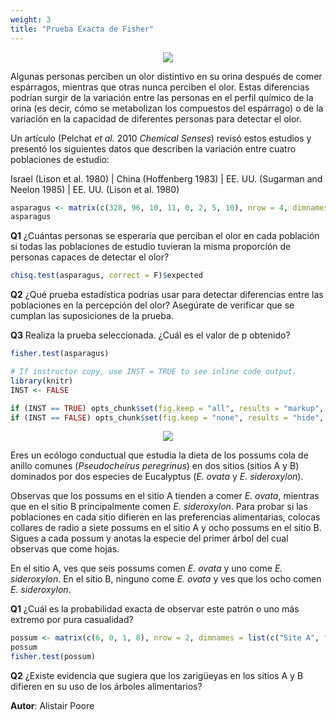 ```yaml
---
weight: 3
title: "Prueba Exacta de Fisher"
---
```

<center>
![](Fishers_exact_test_Q1_image.jpg)
</center>

Algunas personas perciben un olor distintivo en su orina después de comer espárragos, mientras que otras nunca perciben el olor. Estas diferencias podrían surgir de la variación entre las personas en el perfil químico de la orina (es decir, cómo se metabolizan los compuestos del espárrago) o de la variación en la capacidad de diferentes personas para detectar el olor.

Un artículo (Pelchat *et al.* 2010 *Chemical Senses*) revisó estos estudios y presentó los siguientes datos que describen la variación entre cuatro poblaciones de estudio:

Israel (Lison et al. 1980) | China (Hoffenberg 1983) | EE. UU. (Sugarman and Neelon 1985) | EE. UU. (Lison et al. 1980)


```r
asparagus <- matrix(c(328, 96, 10, 11, 0, 2, 5, 10), nrow = 4, dimnames = list(c("Israel", "China", "USA.1", "USA.2"), c("Can detect odour", "Cannot detect odour")))
asparagus
```

**Q1** ¿Cuántas personas se esperaría que perciban el olor en cada población si todas las poblaciones de estudio tuvieran la misma proporción de personas capaces de detectar el olor?


```r
chisq.test(asparagus, correct = F)$expected
```

**Q2** ¿Qué prueba estadística podrías usar para detectar diferencias entre las poblaciones en la percepción del olor? Asegúrate de verificar que se cumplan las suposiciones de la prueba.

**Q3** Realiza la prueba seleccionada. ¿Cuál es el valor de p obtenido?


```r
fisher.test(asparagus)
```


```r
# If instructor copy, use INST = TRUE to see inline code output.
library(knitr)
INST <- FALSE

if (INST == TRUE) opts_chunk$set(fig.keep = "all", results = "markup", echo = TRUE)
if (INST == FALSE) opts_chunk$set(fig.keep = "none", results = "hide", echo = FALSE)
```
<center>
![](Fishers_exact_test_Q2_image.jpg)
</center>


Eres un ecólogo conductual que estudia la dieta de los possums cola de anillo comunes (*Pseudocheirus peregrinus*) en dos sitios (sitios A y B) dominados por dos especies de Eucalyptus (*E. ovata* y *E. sideroxylon*).

Observas que los possums en el sitio A tienden a comer *E. ovata*, mientras que en el sitio B principalmente comen *E. sideroxylon*. Para probar si las poblaciones en cada sitio difieren en las preferencias alimentarias, colocas collares de radio a siete possums en el sitio A y ocho possums en el sitio B. Sigues a cada possum y anotas la especie del primer árbol del cual observas que come hojas.

En el sitio A, ves que seis possums comen *E. ovata* y uno come *E. sideroxylon*. En el sitio B, ninguno come *E. ovata* y ves que los ocho comen *E. sideroxylon*.

**Q1** ¿Cuál es la probabilidad exacta de observar este patrón o uno más extremo por pura casualidad?


```r
possum <- matrix(c(6, 0, 1, 8), nrow = 2, dimnames = list(c("Site A", "Site B"), c("E. ovata", "E. sideroxylon")))
possum
fisher.test(possum)
```



**Q2** ¿Existe evidencia que sugiera que los zarigüeyas en los sitios A y B difieren en su uso de los árboles alimentarios?

**Autor**: Alistair Poore


